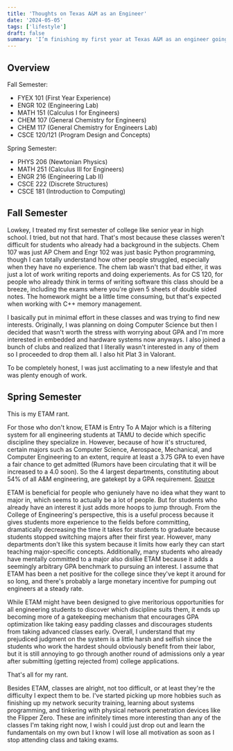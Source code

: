 ```yaml
---
title: 'Thoughts on Texas A&M as an Engineer'
date: '2024-05-05'
tags: ['lifestyle']
draft: false
summary: 'I’m finishing my first year at Texas A&M as an engineer going through the ETAM process. These are just some of my thoughts about the process and the classes I’ve taken so far.'
---
```


## Overview

Fall Semester:
- FYEX 101 (First Year Experience)
- ENGR 102 (Engineering Lab)
- MATH 151 (Calculus I for Engineers)
- CHEM 107 (General Chemistry for Engineers)
- CHEM 117 (General Chemistry for Engineers Lab)
- CSCE 120/121 (Program Design and Concepts)

Spring Semester:
- PHYS 206 (Newtonian Physics)
- MATH 251 (Calculus III for Engineers)
- ENGR 216 (Engineering Lab II)
- CSCE 222 (Discrete Structures)
- CSCE 181 (Introduction to Computing)

## Fall Semester

Lowkey, I treated my first semester of college like senior year in high school. I tried, but not that hard. That's most because these classes weren't difficult for students who already had a background in the subjects.
Chem 107 was just AP Chem and Engr 102 was just basic Python programming, though I can totally understand how other people struggled, especially when they have no experience. The chem lab wasn't that bad either, it was just a lot of work writing reports and doing experiements.
As for CS 120, for people who already think in terms of writing software this class should be a breeze, including the exams where you're given 5 sheets of double sided notes. The homework might be a little time consuming, but that's expected when working with C++ memory management.

I basically put in minimal effort in these classes and was trying to find new interests. Originally, I was planning on doing Computer Science but then I decided that wasn't worth the stress with worrying about GPA and I'm more interested in embedded and hardware systems now anyways.
I also joined a bunch of clubs and realized that I literally wasn't interested in any of them so I proceeded to drop them all. I also hit Plat 3 in Valorant.

To be completely honest, I was just acclimating to a new lifestyle and that was plenty enough of work.

## Spring Semester

This is my ETAM rant. 

For those who don't know, ETAM is Entry To A Major which is a filtering system for all engineering students at TAMU to decide which specific discipline they specialize in.
However, because of how it's structured, certain majors such as Computer Science, Aerospace, Mechanical, and Computer Engineering to an extent, require at least a 3.75 GPA to even have a fair chance to get admitted (Rumors have been circulating that it will be increased to a 4.0 soon). So the 4 largest departments, constituting about 54% of all A&M engineering, are gatekept by a GPA requirement.
[Source](https://engineering.tamu.edu/_files/_documents/_content-documents/ETAM-2023-placement-outcomes-report-31Jan2023.pdf)

ETAM is beneficial for people who geniunely have no idea what they want to major in, which seems to actually be a lot of people. But for students who already have an interest it just adds more hoops to jump through.
From the College of Engineering's perspective, this is a useful process because it gives students more experience to the fields before committing, dramatically decreasing the time it takes for students to graduate because students stopped switching majors after their first year.
However, many departments don't like this system because it limits how early they can start teaching major-specific concepts. Additionally, many students who already have mentally committed to a major also dislike ETAM because it adds a seemingly arbitrary GPA benchmark to pursuing an interest.
I assume that ETAM has been a net positive for the college since they've kept it around for so long, and there's probably a large monetary incentive for pumping out engineers at a steady rate.

While ETAM might have been designed to give meritorious opportunities for all engineering students to discover which discipline suits them, it ends up becoming more of a gatekeeping mechanism that encourages GPA optimization like taking easy padding classes and discourages students from taking advanced classes early.
Overall, I understand that my prejudiced judgment on the system is a little harsh and selfish since the students who work the hardest should obviously benefit from their labor, but it is still annoying to go through another round of admissions only a year after submitting (getting rejected from) college applications.

That's all for my rant.

Besides ETAM, classes are alright, not too difficult, or at least they're the difficulty I expect them to be. I've started picking up more hobbies such as finishing up my network security training, learning about systems programming, and tinkering with physical network penetration devices like the Flipper Zero.
These are infinitely times more interesting than any of the classes I'm taking right now, I wish I could just drop out and learn the fundamentals on my own but I know I will lose all motivation as soon as I stop attending class and taking exams.